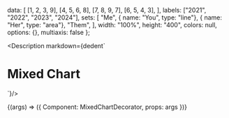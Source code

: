 
  data: [
    [1, 2, 3, 9],
    [4, 5, 6, 8],
    [7, 8, 9, 7],
    [6, 5, 4, 3],
  ],
  labels: ["2021", "2022", "2023", "2024"],
  sets: [
    "Me",
    { name: "You", type: "line"},
    { name: "Her", type: "area"},
    "Them",
  ],
  width: "100%",
  height: "400",
  colors: null,
  options: {},
  multiaxis: false
};

<Meta
  title="Charts/Complex Charts/Single Axis (Mixed)"
  component={Chart}
  args={args}
/>

<Description markdown={dedent`
# Mixed Chart
`}/>

<Canvas>
  <Story
  name="Single Axis (Mixed)"
  args={args}
  >
  {(args) => ({
    Component: MixedChartDecorator,
    props: args
  })}
  </Story>
</Canvas>

<ArgsTable story="Single Axis (Mixed)" />
